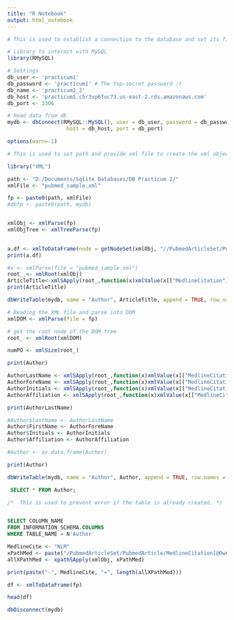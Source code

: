 ```yaml
---
title: "R Notebook"
output: html_notebook
---
```


```r
# This is used to establish a connection to the database and set its file path.

# Library to interact with MySQL
library(RMySQL)

# Settings
db_user <- 'practicum1'
db_password <- 'practicum1' # The top-secret password :)
db_name <- 'practicum2_2'
db_host <- 'practicum1.c5r3vp6fuc73.us-east-2.rds.amazonaws.com'
db_port <- 3306

# Read data from db
mydb <- dbConnect(RMySQL::MySQL(), user = db_user, password = db_password, dbname = db_name,
                   host = db_host, port = db_port)

options(warn=-1)
```

```r
# This is used to set path and provide xml file to create the xml object and parse using xml Tree Parser.

library("XML")

path <- "D:/Documents/Sqlite Databases/DB Practicum 2/"
xmlFile <- "pubmed_sample.xml"

fp <- paste0(path, xmlFile)
#dbfp <- paste0(path, mydb)


xmlObj <- xmlParse(fp)
xmlObjTree <- xmlTreeParse(fp)
 
```


```r
a.df <- xmlToDataFrame(node = getNodeSet(xmlObj, "//PubmedArticleSet/PubmedArticle/MedlineCitation/Article/AuthorList/Author"))
print(a.df)
```


```r
#x <- xmlParse(file = "pubmed_sample.xml")
root_ <- xmlRoot(xmlObj)
ArticleTitle<-xmlSApply(root_,function(x)xmlValue(x[["MedlineCitation"]][["Article"]][["ArticleTitle"]]))
print(ArticleTitle)
```

```r
dbWriteTable(mydb, name = "Author", ArticleTitle, append = TRUE, row.names = 0, overwrite = FALSE)
```


```r
# Reading the XML file and parse into DOM
xmlDOM <- xmlParse(file = fp)

# get the root node of the DOM tree
root_ <- xmlRoot(xmlDOM)
```

```r
numPO <- xmlSize(root_)

print(Author)
```

```r

AuthorLastName <- xmlSApply(root_,function(x)xmlValue(x[["MedlineCitation"]][["Article"]][["AuthorList"]][["Author"]][["LastName"]]))
AuthorForeName <- xmlSApply(root_,function(x)xmlValue(x[["MedlineCitation"]][["Article"]][["AuthorList"]][["Author"]][["ForeName"]]))
AuthorInitials <- xmlSApply(root_,function(x)xmlValue(x[["MedlineCitation"]][["Article"]][["AuthorList"]][["Author"]][["Initials"]]))
AuthorAffiliation <- xmlSApply(root_,function(x)xmlValue(x[["MedlineCitation"]][["Article"]][["AuthorList"]][["Author"]][["Affiliation"]]))

print(AuthorLastName)
```

```r

#Author$lastName <- AuthorLastName
Author$FirstName <- AuthorForeName
Author$Initials <- AuthorInitials
Author$Affiliation <- AuthorAffiliation

#Author <- as.data.frame(Author)

print(Author)
```

```r

dbWriteTable(mydb, name = "Author", Author, append = TRUE, row.names = 0, overwrite = FALSE)
```


```sql
 SELECT * FROM Author;
```


```sql
/*  This is used to prevent error if the table is already created. */


SELECT COLUMN_NAME
FROM INFORMATION_SCHEMA.COLUMNS
WHERE TABLE_NAME = N'Author' 

```



```r
MedlineCite <- "NLM"
xPathMed <- paste("/PubmedArticleSet/PubmedArticle/MedlineCitation[@Owner = '", MedlineCite, "']/Status = 'MEDLINE'", sep="")
allXPathMed <- xpathSApply(xmlObj, xPathMed)

print(paste("-", MedlineCite, "=", length(allXPathMed)))
```

```r

df <- xmlToDataFrame(fp)

head(df)
```


```r
dbDisconnect(mydb)
```
